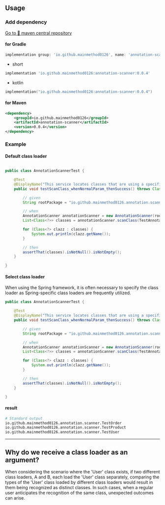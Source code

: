 ## Usage


### Add dependency

[Go to 🚀 maven central repository](https://central.sonatype.com/artifact/io.github.mainmethod0126/annotation-scanner/0.0.4)

#### for Gradle

```groovy
implementation group: 'io.github.mainmethod0126', name: 'annotation-scanner', version: '0.0.4'
```

- short
```groovy
implementation 'io.github.mainmethod0126:annotation-scanner:0.0.4'
```

- kotlin
```kotlin
implementation("io.github.mainmethod0126:annotation-scanner:0.0.4")
```

#### for Maven

```xml
<dependency>
    <groupId>io.github.mainmethod0126</groupId>
    <artifactId>annotation-scanner</artifactId>
    <version>0.0.4</version>
</dependency>
```

### Example

#### Default class loader

```java

public class AnnotationScannerTest {

    @Test
    @DisplayName("This service locates classes that are using a specific annotation within the given package and its subpackages.")
    public void testScanClass_whenNormalParam_thenSuccess() throws ClassNotFoundException {

        // given
        String rootPackage = "io.github.mainmethod0126.annotation.scanner";

        // when
        AnnotationScanner annotationScanner = new AnnotationScanner(rootPackage);
        List<Class<?>> classes = annotationScanner.scanClass(TestAnnotation.class);

        for (Class<?> clazz : classes) {
            System.out.println(clazz.getName());
        }

        // then
        assertThat(classes).isNotNull().isNotEmpty();
    }

}

```

#### Select class loader

When using the Spring framework, it is often necessary to specify the class loader as Spring-specific class loaders are frequently utilized.

```java
public class AnnotationScannerTest {

    @Test
    @DisplayName("This service locates classes that are using a specific annotation within the given package and its subpackages.")
    public void testScanClass_whenNormalParam_thenSuccess() throws ClassNotFoundException {

        // given
        String rootPackage = "io.github.mainmethod0126.annotation.scanner";

        // when
        AnnotationScanner annotationScanner = new AnnotationScanner(rootPackage);
        List<Class<?>> classes = annotationScanner.scanClass(TestAnnotation.class, this.getClass().getClassLoader());

        for (Class<?> clazz : classes) {
            System.out.println(clazz.getName());
        }

        // then
        assertThat(classes).isNotNull().isNotEmpty();
    }

}

```

#### result

```bash
# Standard output
io.github.mainmethod0126.annotation.scanner.TestOrder
io.github.mainmethod0126.annotation.scanner.TestProduct
io.github.mainmethod0126.annotation.scanner.TestUser
```

---

## Why do we receive a class loader as an argument?

When considering the scenario where the 'User' class exists, if two different class loaders, A and B, each load the 'User' class separately, comparing the types of the 'User' class loaded by different class loaders would result in them being recognized as distinct classes. In such cases, when a regular user anticipates the recognition of the same class, unexpected outcomes can arise.

